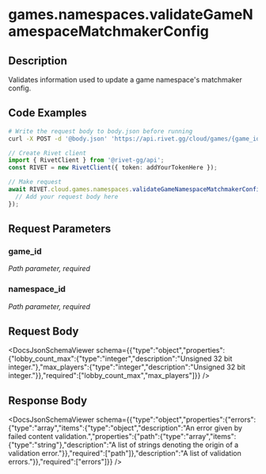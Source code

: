

# games.namespaces.validateGameNamespaceMatchmakerConfig

## Description

Validates information used to update a game namespace's matchmaker config.


## Code Examples

<CodeGroup title='Request' tag='POST' label='https://api.rivet.gg/cloud/games/{game_id}/namespaces/{namespace_id}/mm-config/validate'>

```bash {{ title: 'cURL' }}
# Write the request body to body.json before running
curl -X POST -d '@body.json' 'https://api.rivet.gg/cloud/games/{game_id}/namespaces/{namespace_id}/mm-config/validate'
```

```ts
// Create Rivet client
import { RivetClient } from '@rivet-gg/api';
const RIVET = new RivetClient({ token: addYourTokenHere });

// Make request
await RIVET.cloud.games.namespaces.validateGameNamespaceMatchmakerConfig({
  // Add your request body here
});
```

</CodeGroup>


## Request Parameters


### game_id

_Path parameter, required_





### namespace_id

_Path parameter, required_





## Request Body

<DocsJsonSchemaViewer schema={{"type":"object","properties":{"lobby_count_max":{"type":"integer","description":"Unsigned 32 bit integer."},"max_players":{"type":"integer","description":"Unsigned 32 bit integer."}},"required":["lobby_count_max","max_players"]}} />


## Response Body

<DocsJsonSchemaViewer schema={{"type":"object","properties":{"errors":{"type":"array","items":{"type":"object","description":"An error given by failed content validation.","properties":{"path":{"type":"array","items":{"type":"string"},"description":"A list of strings denoting the origin of a validation error."}},"required":["path"]},"description":"A list of validation errors."}},"required":["errors"]}} />

